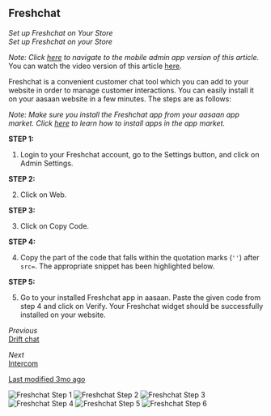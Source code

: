 ## Freshchat

*Set up Freshchat on Your Store*  
*Set up Freshchat on your Store*

*Note: Click [here](#) to navigate to the mobile admin app version of this article.*  
You can watch the video version of this article [here](#).

Freshchat is a convenient customer chat tool which you can add to your website in order to manage customer interactions. You can easily install it on your aasaan website in a few minutes. The steps are as follows:

*Note: Make sure you install the Freshchat app from your aasaan app market. Click [here](#) to learn how to install apps in the app market.*

**STEP 1:**

1. Login to your Freshchat account, go to the Settings button, and click on Admin Settings.

**STEP 2:**

2. Click on Web.

**STEP 3:**

3. Click on Copy Code.

**STEP 4:**

4. Copy the part of the code that falls within the quotation marks (`''`) after `src=`. The appropriate snippet has been highlighted below.

**STEP 5:**

5. Go to your installed Freshchat app in aasaan. Paste the given code from step 4 and click on Verify.
   Your Freshchat widget should be successfully installed on your website.

*Previous*  
[Drift chat](#)

*Next*  
[Intercom](#)

[Last modified 3mo ago](#)

![Freshchat Step 1](https://cdn.aasaan.app/docs/freshchat/freshchat_1.png)
![Freshchat Step 2](https://cdn.aasaan.app/docs/freshchat/freshchat_2.png)
![Freshchat Step 3](https://cdn.aasaan.app/docs/freshchat/freshchat_3.png)
![Freshchat Step 4](https://cdn.aasaan.app/docs/freshchat/freshchat_4.png)
![Freshchat Step 5](https://cdn.aasaan.app/docs/freshchat/freshchat_5.png)
![Freshchat Step 6](https://cdn.aasaan.app/docs/freshchat/freshchat_6.png)
